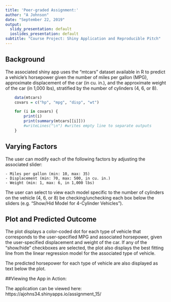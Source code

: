 ---
title: 'Peer-graded Assignment:'
author: "A Johnson"
date: "September 22, 2019"
output:
  slidy_presentation: default
  ioslides_presentation: default
subtitle: "Course Project: Shiny Application and Reproducible Pitch"
---

## Background

The associated shiny app uses the "mtcars" dataset available in R to predict a vehicle's horsepower given the number of miles per gallon (MPG), approximate displacement of the car (in cu. in.), and the approximate weight of the car (in 1,000 lbs), stratified by the number of cylinders (4, 6, or 8). 

```{r, echo = FALSE}
    data(mtcars)    
    covars = c("hp", "mpg", "disp", "wt")

    for (i in covars) {
        print(i)
        print(summary(mtcars[[i]]))
        #writeLines("\n") #writes empty line to separate outputs
    }
```


## Varying Factors

The user can modify each of the following factors by adjusting the associated slider:

    - Miles per gallon (min: 10, max: 35)
    - Displacement (min: 70, max: 500, in cu. in.)
    - Weight (min: 1, max: 6, in 1,000 lbs)
    
The user can select to view each model specific to the number of cylinders on the vehicle (4, 6, or 8) be checking/unchecking each box below the sliders (e.g. "Show/Hid Model for 4-Cylinder Vehicles").    

## Plot and Predicted Outcome

The plot displays a color-coded dot for each type of vehicle that corresponds to the user-specified MPG and associated horsepower, given the user-specified displacement and weight of the car.  If any of the "show/hide" checkboxes are selected, the plot also displays the best fitting line from the linear regression model for the associated type of vehicle.

The predicted horsepower for each type of vehicle are also displayed as text below the plot.

##Viewing the App in Action:

The application can be viewed here: https://ajohns34.shinyapps.io/assignment_15/



